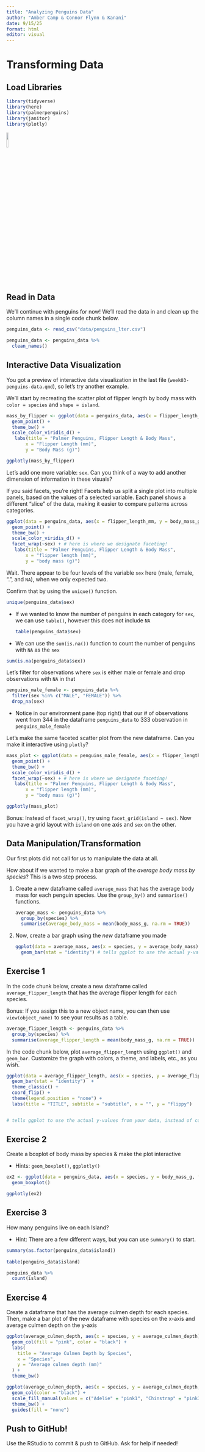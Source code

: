 ```yaml
---
title: "Analyzing Penguins Data"
author: "Amber Camp & Connor Flynn & Kanani"
date: 9/15/25
format: html
editor: visual
---
```


# Transforming Data

## Load Libraries

```r
library(tidyverse) 
library(here)
library(palmerpenguins)
library(janitor)
library(plotly)
```

![](https://allisonhorst.github.io/palmerpenguins/logo.png){width="10%"}

## Read in Data

We'll continue with penguins for now! We'll read the data in and clean up the column names in a single code chunk below.

```r
penguins_data <- read_csv("data/penguins_lter.csv")

penguins_data <- penguins_data %>% 
  clean_names()
```

## Interactive Data Visualization

You got a preview of interactive data visualization in the last file (`week03-penguins-data.qmd`), so let's try another example.

We'll start by recreating the scatter plot of flipper length by body mass with `color = species` and `shape = island`.

```r
mass_by_flipper <- ggplot(data = penguins_data, aes(x = flipper_length_mm, y = body_mass_g, color = species, shape = island)) +
  geom_point() +
  theme_bw() +
  scale_color_viridis_d() +
   labs(title = "Palmer Penguins, Flipper Length & Body Mass",
       x = "Flipper Length (mm)",
       y = "Body Mass (g)")

ggplotly(mass_by_flipper)
```

Let's add one more variable: `sex`. Can you think of a way to add another dimension of information in these visuals?

If you said facets, you're right! Facets help us split a single plot into multiple panels, based on the values of a selected variable. Each panel shows a different “slice” of the data, making it easier to compare patterns across categories.

```r
ggplot(data = penguins_data, aes(x = flipper_length_mm, y = body_mass_g, color = species, shape = island)) +
  geom_point() +
  theme_bw() +
  scale_color_viridis_d() +
  facet_wrap(~sex) + # here is where we designate faceting!
   labs(title = "Palmer Penguins, Flipper Length & Body Mass",
       x = "flipper length (mm)",
       y = "body mass (g)")

```

Wait. There appear to be four levels of the variable `sex` here (male, female, ".", and `NA`), when we only expected two.

Confirm that by using the `unique()` function.

```r
unique(penguins_data$sex)
```

-   If we wanted to know the number of penguins in each category for `sex`, we can use `table()`, however this does not include `NA`

    ```r
    table(penguins_data$sex)
    ```

-   We can use the `sum(is.na())` function to count the number of penguins with `NA` as the `sex`

```r
sum(is.na(penguins_data$sex))
```

Let's filter for observations where `sex` is either male or female and drop observations with `NA` in that

```r
penguins_male_female <- penguins_data %>% 
  filter(sex %in% c("MALE", "FEMALE")) %>% 
  drop_na(sex)
```

-   Notice in our environment pane (top right) that our \# of observations went from 344 in the dataframe `penguins_data` to 333 observation in `penguins_male_female`

Let's make the same faceted scatter plot from the new dataframe. Can you make it interactive using `plotly`?

```r
mass_plot <- ggplot(data = penguins_male_female, aes(x = flipper_length_mm, y = body_mass_g, color = species, shape = island)) +
  geom_point() +
  theme_bw() +
  scale_color_viridis_d() +
  facet_wrap(~sex) + # here is where we designate faceting!
   labs(title = "Palmer Penguins, Flipper Length & Body Mass",
       x = "flipper length (mm)",
       y = "body mass (g)")

ggplotly(mass_plot)
```

Bonus: Instead of `facet_wrap()`, try using `facet_grid(island ~ sex)`. Now you have a grid layout with `island` on one axis and `sex` on the other.

## Data Manipulation/Transformation

Our first plots did not call for us to manipulate the data at all.

How about if we wanted to make a bar graph of the *average body mass by species*? This is a two step process.

1.  Create a new dataframe called `average_mass` that has the average body mass for each penguin species. Use the `group_by()` and `summarise()` functions.

    ```r
    average_mass <- penguins_data %>% 
      group_by(species) %>% 
      summarise(average_body_mass = mean(body_mass_g, na.rm = TRUE))
    ```

2.  Now, create a bar graph using the *new* dataframe you made

    ```r
    ggplot(data = average_mass, aes(x = species, y = average_body_mass)) + # fill in the blanks
      geom_bar(stat = "identity") # tells ggplot to use the actual y-values from your data, instead of counting the number of rows like a typical bar plot does
    ```

## Exercise 1

In the code chunk below, create a new dataframe called `average_flipper_length` that has the average flipper length for each species.

Bonus: If you assign this to a new object name, you can then use `view(object_name)` to see your results as a table.

```r
average_flipper_length <- penguins_data %>% 
  group_by(species) %>% 
  summarise(average_flipper_length = mean(body_mass_g, na.rm = TRUE))

```

In the code chunk below, plot `average_flipper_length` using `ggplot()` and `geom_bar`. Customize the graph with colors, a theme, and labels, etc., as you wish.

```r

ggplot(data = average_flipper_length, aes(x = species, y = average_flipper_length, fill = species)) + # fill in the blanks
  geom_bar(stat = "identity")  +
  theme_classic() +
  coord_flip() +
  theme(legend.position = "none") +
  labs(title = "TITLE", subtitle = "subtitle", x = "", y = "flippy")


# tells ggplot to use the actual y-values from your data, instead of counting the number of rows like a typical bar plot does
```

## Exercise 2

Create a boxplot of body mass by species & make the plot interactive

-   Hints: `geom_boxplot()`, `ggplotly()`

```r

ex2 <- ggplot(data = penguins_data, aes(x = species, y = body_mass_g, fill = species)) +
  geom_boxplot()

ggplotly(ex2)
```

## Exercise 3

How many penguins live on each Island?

-   Hint: There are a few different ways, but you can use `summary()` to start.

```r

summary(as.factor(penguins_data$island))
        
table(penguins_data$island)

penguins_data %>%
  count(island)

```

## Exercise 4

Create a dataframe that has the average culmen depth for each species. Then, make a bar plot of the new dataframe with species on the x-axis and average culmen depth on the y-axis

```r

ggplot(average_culmen_depth, aes(x = species, y = average_culmen_depth)) +
  geom_col(fill = "pink", color = "black") +
  labs(
    title = "Average Culmen Depth by Species",
    x = "Species",
    y = "Average culmen depth (mm)"
  ) +
  theme_bw()

ggplot(average_culmen_depth, aes(x = species, y = average_culmen_depth, fill = species)) +
  geom_col(color = "black") +
  scale_fill_manual(values = c("Adelie" = "pink1", "Chinstrap" = "pink3", "Gentoo" = "deeppink")) +
  theme_bw() +
  guides(fill = "none")
```

## Push to GitHub!

Use the RStudio to commit & push to GitHub. Ask for help if needed!
